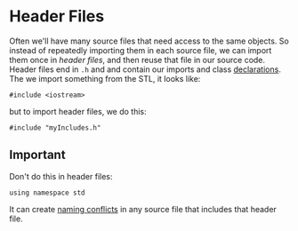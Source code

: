 # Header Files

Often we'll have many source files that need
access to the same objects. So instead of
repeatedly importing them in each source file,
we can import them once in _header files_, and 
then reuse that file in our source code. 
Header files end in `.h` and and contain our 
imports and class 
[declarations](/declaring-vs-defining). The
we import something from the STL, it looks like:
```
#include <iostream>
```
but to import header files, we do this:
```
#include "myIncludes.h"
```

## Important
Don't do this in header files:
```
using namespace std
```

It can create [naming conflicts](/what-is-a-namespace)
in any source file that includes that header file.